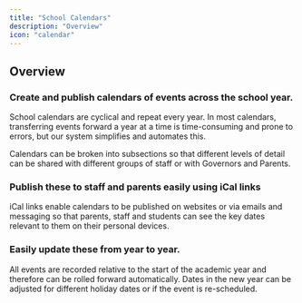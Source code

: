 ```yaml
---
title: "School Calendars"
description: "Overview"
icon: "calendar"
---
```



<ModuleCards module="School Calendars" folder="calendar" />

## Overview

### Create and publish calendars of events across the school year.

School calendars are cyclical and repeat every year. In most calendars, transferring events forward a year at a time is
time-consuming and prone to errors, but our system simplifies and automates this.

Calendars can be broken into subsections so that different levels of detail can be shared with different groups of staff
or with Governors and Parents.

### Publish these to staff and parents easily using iCal links

iCal links enable calendars to be published on websites or via emails and messaging so that parents, staff and students
can see the key dates relevant to them on their personal devices.

### Easily update these from year to year.

All events are recorded relative to the start of the academic year and therefore can be rolled forward automatically.
Dates in the new year can be adjusted for different holiday dates or if the event is re-scheduled.
